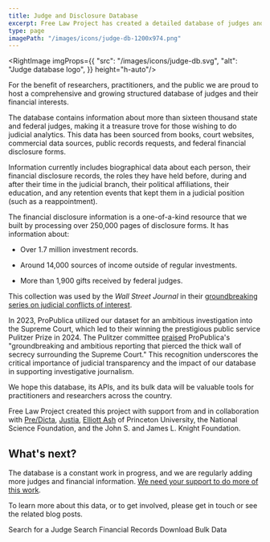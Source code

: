 ```yaml
---
title: Judge and Disclosure Database
excerpt: Free Law Project has created a detailed database of judges and financial disclosures for use by researchers and practitioners. This database contains biographical, political, and financial information for thousands of judges.
type: page
imagePath: "/images/icons/judge-db-1200x974.png"
---
```


<RightImage imgProps={{
    "src": "/images/icons/judge-db.svg",
    "alt": "Judge database logo",
}} height="h-auto"/>

<p className="lead">For the benefit of researchers, practitioners, and the public we are proud to host a comprehensive and growing structured database of judges and their financial interests.</p>

The database contains information about more than sixteen thousand state and federal judges, making it a treasure trove for those wishing to do judicial analytics. This data has been sourced from books, court websites, commercial data sources, public records requests, and federal financial disclosure forms.

Information currently includes biographical data about each person, their financial disclosure records, the roles they have held before, during and after their time in the judicial branch, their political affiliations, their education, and any retention events that kept them in a judicial position (such as a reappointment).

The financial disclosure information is a one-of-a-kind resource that we built by processing over 250,000 pages of disclosure forms. It has information about:

 - Over 1.7 million investment records.

 - Around 14,000 sources of income outside of regular investments.

 - More than 1,900 gifts received by federal judges.

This collection was used by the *Wall Street Journal* in their [groundbreaking series on judicial conflicts of interest][wsj].

In 2023, ProPublica utilized our dataset for an ambitious investigation into the Supreme Court, which led to their winning the prestigious public service Pulitzer Prize in 2024. The Pulitzer committee [praised][propublica] ProPublica's "groundbreaking and ambitious reporting that pierced the thick wall of secrecy surrounding the Supreme Court." This recognition underscores the critical importance of judicial transparency and the impact of our database in supporting investigative journalism.

We hope this database, its APIs, and its bulk data will be valuable tools for practitioners and researchers across the country.

Free Law Project created this project with support from and in collaboration with [Pre/Dicta][pd], [Justia][j], [Elliott Ash][e] of Princeton University, the National Science Foundation, and the John S. and James L. Knight Foundation.


## What's next?

The database is a constant work in progress, and we are regularly adding more judges and financial information. [We need your support to do more of this work][d].

To learn more about this data, or to get involved, please get in touch or see the related blog posts.

<div className="grid grid-cols-1 sm:grid-cols-3 gap-4">
    <WhiteButton href="https://www.courtlistener.com/person/">Search for a Judge</WhiteButton>
    <WhiteButton href="https://www.courtlistener.com/financial-disclosures/">Search Financial Records</WhiteButton>
    <WhiteButton href="https://www.courtlistener.com/api/bulk-info/">Download Bulk Data</WhiteButton>
</div>

[e]: https://www.elliottash.com
[mag]: /2020/06/29/magistrate-and-bankr-judges/
[j]: https://www.justia.com
[wsj]: https://www.wsj.com/articles/131-federal-judges-broke-the-law-by-hearing-cases-where-they-had-a-financial-interest-11632834421/
[d]: /donate/
[pd]: https://www.pre-dicta.com/
[propublica]: https://www.propublica.org/article/pulitzer-prize-announcement-propublica-supreme-court
